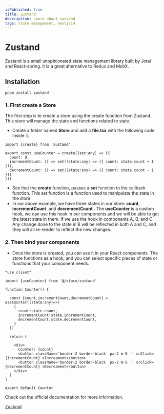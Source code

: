 ```yaml
---
isPublished: true
title: Zustand
description: Learn about zustand
tags: state management, nextjs14
---
```


# Zustand

Zustand is a small unopinionated state management library built by Jotai and React-spring.  It is a great alternative to Redux and MobX.

## Installation

```terminal
pnpm install zustand
```

### 1. First create a Store
The first step is to create a store using the create function from Zustand. This store will manage the state and functions related to state.

- Create a folder named **Store** and add a **file.tsx** with the following code inside it.

```tsx
import {create} from 'zustand'

export const useCounter = create((set:any) => ({
  count: 0,
  incrementCount: () => set((state:any) => ({ count: state.count + 1 })),
  decrementCount: () => set((state:any) => ({ count: state.count - 1 }))
}))

```
- See that the **create** function, passes a **set** function to the callback function. This set function is a function used to manipulate the state in the store
- In our above example, we have three states in our store: **count**,  **incrementCount** ,and **decrementCount** . The **useCounter** is a custom hook, we can use this hook in our components and we will be able to get the latest state in them. If we use the hook in components A, B, and C. Any change done to the state in B will be reflected in both A and C, and they will all re-render to reflect the new changes.

### 2. Then bind your components

- Once the store is created, you can use it in your React components. The store functions as a hook, and you can select specific pieces of state or functions that your component needs.

```tsx
"use client"

import {useCounter} from '@/store/zustand'

function Counter() {

  const {count,incrementCount,decrementCount} = useCounter((state:any)=>(
    {
      count:state.count,
      incrementCount:state.incrementCount,
      decrementCount:state.decrementCount,
    }
  ))

  return (
    
    <div>
      Counter: {count}
      <button className='border-2 border-black  px-2 m-5  ' onClick={incrementCount} >Increament</button>
      <button className='border-2 border-black  px-2 m-5  ' onClick={decrementCount} >Decreament</button>
    </div>
  )
}

export default Counter
```
<Callout type="danger">
  <p>Check out the official documentation for more information.</p>
  <a href="https://zustand.surge.sh/">Zustand</a>

</Callout>
